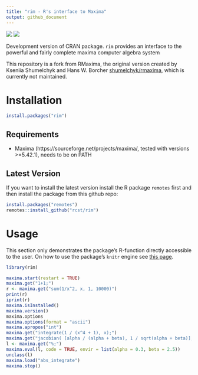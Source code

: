 ```yaml
---
title: "rim - R's interface to Maxima"
output: github_document
---
```


<!-- README.md is generated from README.Rmd. Please edit that file -->

[![](https://cranlogs.r-pkg.org/badges/rim)](https://CRAN.R-project.org/package=rim) 
[![](https://cranlogs.r-pkg.org/badges/grand-total/rim)](https://CRAN.R-project.org/package=rim)

Development version of CRAN package. `rim` provides an interface to the powerful and fairly complete maxima computer algebra system

This repository is a fork from RMaxima, the original version created by Kseniia Shumelchyk and Hans W. Borcher [shumelchyk/rmaxima](https://github.com/shumelchyk/rmaxima), which is currently not maintained.

# Installation

```r
install.packages("rim")
```


## Requirements
- Maxima (https://sourceforge.net/projects/maxima/, tested with versions >=5.42.1), needs to be on PATH

## Latest Version

If you want to install the latest version install the R package `remotes` first and then install the package from this github repo:

```r
install.packages("remotes")
remotes::install_github("rcst/rim")
```

# Usage

This section only demonstrates the package's R-function directly accessible to the user. On how to use the package's `knitr` engine see [this page](https://rcst.github.io/rim/).

```r
library(rim)
```

```r
maxima.start(restart = TRUE)
maxima.get("1+1;")
r <- maxima.get("sum(1/x^2, x, 1, 10000)")
print(r)
iprint(r)
maxima.isInstalled()
maxima.version()
maxima.options
maxima.options(format = "ascii")
maxima.apropos("int")
maxima.get("integrate(1 / (x^4 + 1), x);")
maxima.get("jacobian( [alpha / (alpha + beta), 1 / sqrt(alpha + beta)], [alpha, beta] )")
l <- maxima.get("%;")
maxima.eval(l, code = TRUE, envir = list(alpha = 0.3, beta = 2.5))
unclass(l)
maxima.load("abs_integrate")
maxima.stop()
```
